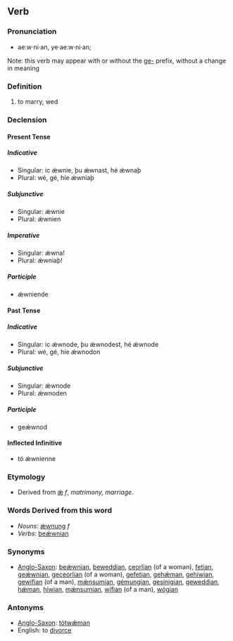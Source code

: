 ==Verb==

===Pronunciation===
*ae:w·ni·an, ye·ae:w·ni·an; 

Note: this verb may appear with or without the [[ge-]] prefix, without a change in meaning

===Definition===
# to marry, wed

===Declension===

====Present Tense====

=====Indicative=====
*Singular: ic ǽwnie, þu ǽwnast, hé ǽwnaþ
*Plural: wé, gé, híe ǽwniaþ

=====Subjunctive=====
*Singular: ǽwnie
*Plural: ǽwnien

=====Imperative=====
*Singular: ǽwna!
*Plural: ǽwniaþ!

=====Participle=====
*ǽwniende

====Past Tense====

=====Indicative=====
*Singular: ic ǽwnode, þu ǽwnodest, hé ǽwnode
*Plural: wé, gé, híe ǽwnodon

=====Subjunctive=====
*Singular: ǽwnode
*Plural: ǽwnoden

=====Participle=====
*geǽwnod

====Inflected Infinitive====
*tó ǽwnienne

===Etymology===
*Derived from [[ǽ]] ''f'', ''matrimony, marriage''.

===Words Derived from this word===
*''Nouns'': [[ǽwnung]] ''f''
*''Verbs'': [[beǽwnian]]

===Synonyms===
*[[Anglo-Saxon]]: [[beǽwnian]], [[beweddian]], [[ceorlian]] (of a woman), [[fetian]], [[geǽwnian]], [[geceorlian]] (of a woman), [[gefetian]], [[gehǽman]], [[gehíwian]], [[gewífian]] (of a man), [[mǽnsumian]], [[gémungian]], [[gesinigian]], [[geweddian]], [[hǽman]], [[híwian]], [[mǽnsumian]], [[wífian]] (of a man), [[wógian]]

===Antonyms===
*[[Anglo-Saxon]]: [[tótwǽman]]
*English: to [[divorce]]